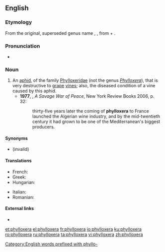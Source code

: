 {{also|Phylloxera}}
==English==

===Etymology===
From the original, superseded genus name {{m|mul|Phylloxera}}, {{etyl|NL.|en}}, from {{etyl|grc|en}} {{m|grc|φύλλον||leaf}} + {{m|grc|ξηρός||dry}}.

===Pronunciation===
* {{a|UK}} {{IPA|/fɪˈlɒksəɹə/|lang=en}}

===Noun===
{{en-noun|s|phylloxerae}}

# An [[aphid]], {{taxlink|Daktulosphaira vitifoliae|species|noshow=1}} of the family [[Phylloxeridae]] (not the genus ''[[Phylloxera]]''), that is very destructive to [[grape]] [[vine]]s; also, the diseased condition of a vine caused by this aphid. {{defdate|from 19th c.}}
#* '''1977''', {{w|Alistair Horne}}, ''A Savage War of Peace'', New York Review Books 2006, p. 32:
#*: thirty-five years later the coming of '''phylloxera''' to France launched the Algerian wine industry, and by the mid-twentieth century it had grown to be one of the Mediterranean's biggest producers.

====Synonyms====
* {{sense|''Daktulosphaira vitifoliae''}} {{taxlink|Phylloxera vastatrix|species|noshow=1}} (invalid)

====Translations====
{{trans-top|aphid}}
* French: {{t+|fr|phylloxéra|m}}
* Greek: {{t|el|φυλοξήρα|f}}
* Hungarian: {{t+|hu|filoxéra}}
{{trans-mid}}
* Italian: {{t|it|fillossera|f}}
* Romanian: {{t+|ro|filoxeră|f}}
{{trans-bottom}}

====External links====
* {{pedialite}}

[[Category:English words prefixed with phyllo-]]

[[et:phylloxera]]
[[el:phylloxera]]
[[fr:phylloxera]]
[[io:phylloxera]]
[[ku:phylloxera]]
[[ro:phylloxera]]
[[ru:phylloxera]]
[[ta:phylloxera]]
[[vi:phylloxera]]
[[zh:phylloxera]]